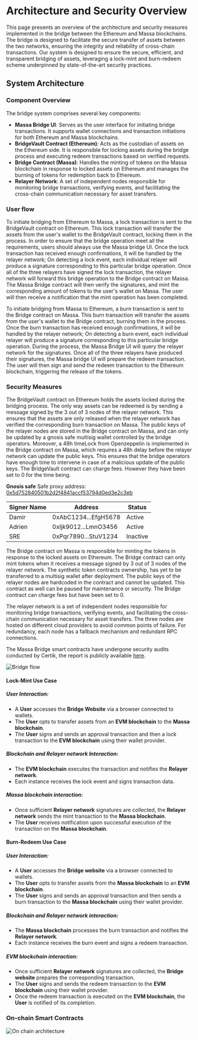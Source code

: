 # Architecture and Security Overview

This page presents an overview of the architecture and security measures implemented in the bridge between the Ethereum and Massa blockchains. The bridge is designed to facilitate the secure transfer of assets between the two networks, ensuring the integrity and reliability of cross-chain transactions.
Our system is designed to ensure the secure, efficient, and transparent bridging of assets, leveraging a lock-mint and burn-redeem scheme underpinned by state-of-the-art security practices.

## System Architecture

### Component Overview

The bridge system comprises several key components:

- **Massa Bridge UI**: Serves as the user interface for initiating bridge transactions. It supports wallet connections and transaction initiations for both Ethereum and Massa blockchains.
- **BridgeVault Contract (Ethereum)**: Acts as the custodian of assets on the Ethereum side. It is responsible for locking assets during the bridge process and executing redeem transactions based on verified requests.
- **Bridge Contract (Massa)**: Handles the minting of tokens on the Massa blockchain in response to locked assets on Ethereum and manages the burning of tokens for redemption back to Ethereum.
- **Relayer Network**: A set of independent nodes responsible for monitoring bridge transactions, verifying events, and facilitating the cross-chain communication necessary for asset transfers.

### User flow

To initiate bridging from Ethereum to Massa, a lock transaction is sent to the BridgeVault contract on Ethereum. This lock transaction will transfer the assets from the user's wallet to the BridgeVault contract, locking them in the process. In order to ensure that the bridge operation meet all the requirements, users should always use the Massa bridge UI. Once the lock transaction has received enough confirmations, it will be handled by the relayer network; On detecting a lock event, each individual relayer will produce a signature corresponding to this particular bridge operation. Once all of the three relayers have signed the lock transaction, the relayer network will forward this bridge operation to the Bridge contract on Massa. The Massa Bridge contract will then verify the signatures, and mint the corresponding amount of tokens to the user's wallet on Massa. The user will then receive a notification that the mint operation has been completed.

To initiate bridging from Massa to Ethereum, a burn transaction is sent to the Bridge contract on Massa. This burn transaction will transfer the assets from the user's wallet to the Bridge contract, burning them in the process. Once the burn transaction has received enough confirmations, it will be handled by the relayer network; On detecting a burn event, each individual relayer will produce a signature corresponding to this particular bridge operation. During the process, the Massa Bridge UI will query the relayer network for the signatures. Once all of the three relayers have produced their signatures, the Massa bridge UI will prepare the redeem transaction. The user will then sign and send the redeem transaction to the Ethereum blockchain, triggering the release of the tokens. 

### Security Measures

The BridgeVault contract on Ethereum holds the assets locked during the bridging process. The only way assets can be redeemed is by sending a message signed by the 3 out of 3 nodes of the relayer network. This ensures that the assets are only released when the relayer network has verified the corresponding burn transaction on Massa. The public keys of the relayer nodes are stored in the Bridge contract on Massa, and can only be updated by a gnosis safe multisig wallet controlled by the bridge operators. Moreover, a 48h timeLock from Openzeppelin is implemented in the Bridge contract on Massa, which requires a 48h delay before the relayer network can update the public keys. This ensures that the bridge operators have enough time to intervene in case of a malicious update of the public keys. 
The BridgeVault contract can charge fees. However they have been set to 0 for the time being.

**Gnosis safe**
Safe proxy address: [0x5d752840501b2d2f4841accf53794d0ed3e2c3eb](https://sepolia.etherscan.io/address/0x5d752840501b2d2f4841accf53794d0ed3e2c3eb)

| Signer Name | Address                                   | Status   |
|-------------|-------------------------------------------|----------|
| Damir       | 0xAbC1234...EfgH5678                      | Active   |
| Adrien      | 0xIjk9012...LmnO3456                      | Active   |
| SRE         | 0xPqr7890...StuV1234                      | Inactive |


The Bridge contract on Massa is responsible for minting the tokens in response to the locked assets on Ethereum. The Bridge contract can only mint tokens when it receives a message signed by 3 out of 3 nodes of the relayer network. The synthetic token contracts ownership, has yet to be transferred to a multisig wallet after deployment. The public keys of the relayer nodes are hardcoded in the contract and cannot be updated. This contract as well can be paused for maintenance or security.
The Bridge contract can charge fees but have been set to 0.

The relayer network is a set of independent nodes responsible for monitoring bridge transactions, verifying events, and facilitating the cross-chain communication necessary for asset transfers. The three nodes are hosted on different cloud providers to avoid common points of failure. For redundancy, each node has a fallback mechanism and redundant RPC connections.

The Massa Bridge smart contracts have undergone security audits conducted by Certik, the report is publicly available [here](https://drive.google.com/file/d/1onla7nqsow26RZYXfJE2ju0vGwdjfttA/view?usp=sharing).


![Bridge flow](bridge-flow.png)

#### Lock-Mint Use Case

##### User Interaction:

- A **User** accesses the **Bridge Website** via a browser connected to wallets.
- The **User** opts to transfer assets from an **EVM blockchain** to the **Massa blockchain**.
- The **User** signs and sends an approval transaction and then a lock transaction to the **EVM blockchain** using their wallet provider.

##### Blockchain and Relayer network Interaction:

- The **EVM blockchain** executes the transaction and notifies the **Relayer network**.
- Each instance receives the lock event and signs transaction data.

##### Massa blockchain interaction:

- Once sufficient **Relayer network** signatures are collected, the **Relayer network** sends the mint transaction to the **Massa blockchain**.
- The **User** receives notification upon successful execution of the transaction on the **Massa blockchain**.

#### Burn-Redeem Use Case

##### User Interaction:

- A **User** accesses the **Bridge website** via a browser connected to wallets.
- The **User** opts to transfer assets from the **Massa blockchain** to an **EVM blockchain**.
- The **User** signs and sends an approval transaction and then sends a burn transaction to the **Massa blockchain** using their wallet provider.

##### Blockchain and Relayer network interaction:

- The **Massa blockchain** processes the burn transaction and notifies the **Relayer network**.
- Each instance receives the burn event and signs a redeem transaction.

##### EVM blockchain interaction:

- Once sufficient **Relayer network** signatures are collected, the **Bridge website** prepares the corresponding transaction.
- The **User** signs and sends the redeem transaction to the **EVM blockchain** using their wallet provider.
- Once the redeem transaction is executed on the **EVM blockchain**, the **User** is notified of its completion.

### On-chain Smart Contracts
![On chain architecture](on-chain-architecture.png)

